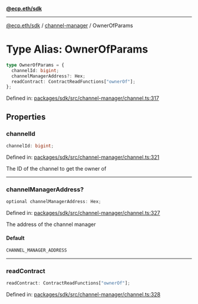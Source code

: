 [**@ecp.eth/sdk**](../../index.mdx)

***

[@ecp.eth/sdk](/sdk-reference/index.mdx) / [channel-manager](/sdk-reference/channel-manager/index.mdx) / OwnerOfParams

# Type Alias: OwnerOfParams

```ts
type OwnerOfParams = {
  channelId: bigint;
  channelManagerAddress?: Hex;
  readContract: ContractReadFunctions["ownerOf"];
};
```

Defined in: [packages/sdk/src/channel-manager/channel.ts:317](https://github.com/ecp-eth/comments-monorepo/blob/main/packages/sdk/src/channel-manager/channel.ts#L317)

## Properties

### channelId

```ts
channelId: bigint;
```

Defined in: [packages/sdk/src/channel-manager/channel.ts:321](https://github.com/ecp-eth/comments-monorepo/blob/main/packages/sdk/src/channel-manager/channel.ts#L321)

The ID of the channel to get the owner of

***

### channelManagerAddress?

```ts
optional channelManagerAddress: Hex;
```

Defined in: [packages/sdk/src/channel-manager/channel.ts:327](https://github.com/ecp-eth/comments-monorepo/blob/main/packages/sdk/src/channel-manager/channel.ts#L327)

The address of the channel manager

#### Default

```ts
CHANNEL_MANAGER_ADDRESS
```

***

### readContract

```ts
readContract: ContractReadFunctions["ownerOf"];
```

Defined in: [packages/sdk/src/channel-manager/channel.ts:328](https://github.com/ecp-eth/comments-monorepo/blob/main/packages/sdk/src/channel-manager/channel.ts#L328)
